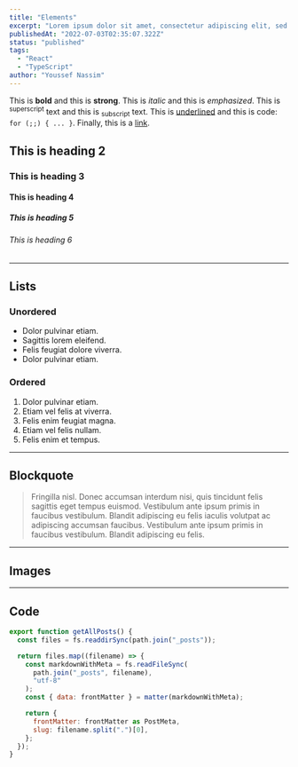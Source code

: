 ```yaml
---
title: "Elements"
excerpt: "Lorem ipsum dolor sit amet, consectetur adipiscing elit, sed do eiusmod tempor incididunt ut labore et dolore magna aliqua. Praesent elementum facilisis leo vel fringilla est ullamcorper eget. At imperdiet dui accumsan sit amet nulla facilities morbi tempus."
publishedAt: "2022-07-03T02:35:07.322Z"
status: "published"
tags:
  - "React"
  - "TypeScript"
author: "Youssef Nassim"
---
```


This is **bold** and this is **strong**. This is _italic_ and this is _emphasized_. This is <sup>superscript</sup> text and this is <sub>subscript</sub> text. This is <u>underlined</u> and this is code: `for (;;) { ... }`. Finally, this is a [link](#).

## This is heading 2

### This is heading 3

#### This is heading 4

##### This is heading 5

###### This is heading 6

<hr />

## Lists

### Unordered

- Dolor pulvinar etiam.
- Sagittis lorem eleifend.
- Felis feugiat dolore viverra.
- Dolor pulvinar etiam.

### Ordered

1.  Dolor pulvinar etiam.
2.  Etiam vel felis at viverra.
3.  Felis enim feugiat magna.
4.  Etiam vel felis nullam.
5.  Felis enim et tempus.

<hr />

## Blockquote

> Fringilla nisl. Donec accumsan interdum nisi, quis tincidunt felis sagittis eget tempus euismod. Vestibulum ante ipsum primis in faucibus vestibulum. Blandit adipiscing eu felis iaculis volutpat ac adipiscing accumsan faucibus. Vestibulum ante ipsum primis in faucibus vestibulum. Blandit adipiscing eu felis.

<hr />

## Images

<BSImage
  src="https://london.ghost.io/content/images/2018/12/fabio-comparelli-696506-unsplash.jpg"
  alt="forest"
  height={1499}
  width={2000}
/>

<hr />

## Code

```js showLineNumbers title="utils/postFetchers.ts" {2,9,4}
export function getAllPosts() {
  const files = fs.readdirSync(path.join("_posts"));

  return files.map((filename) => {
    const markdownWithMeta = fs.readFileSync(
      path.join("_posts", filename),
      "utf-8"
    );
    const { data: frontMatter } = matter(markdownWithMeta);

    return {
      frontMatter: frontMatter as PostMeta,
      slug: filename.split(".")[0],
    };
  });
}
```

